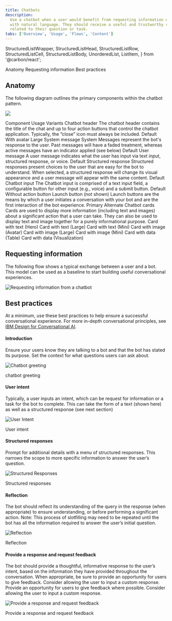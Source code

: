 ```yaml
---
title: Chatbots
description:
  Use a chatbot when a user would benefit from requesting information on-demand
  with natural language. They should receive a useful and trustworthy response
  related to their question or task.
tabs: ['Overview', 'Usage', 'Flows', 'Content']
---
```


  StructuredListWrapper,
  StructuredListHead,
  StructuredListRow,
  StructuredListCell,
  StructuredListBody,
  UnorderedList,
  ListItem,
} from '@carbon/react';

<AnchorLinks>

<AnchorLink> Anatomy </AnchorLink>
<AnchorLink> Requesting information </AnchorLink>
<AnchorLink> Best practices </AnchorLink>

</AnchorLinks>

## Anatomy

The following diagram outlines the primary components within the chatbot
pattern.

![](/images/chatbot-4.png)

<StructuredListWrapper>
  <StructuredListHead>
    <StructuredListRow head>
      <StructuredListCell head>Component</StructuredListCell>
      <StructuredListCell head>Usage</StructuredListCell>
      <StructuredListCell head>Variants</StructuredListCell>
    </StructuredListRow>
  </StructuredListHead>
  <StructuredListBody>
    <StructuredListRow>
      <StructuredListCell>Chatbot header</StructuredListCell>
      <StructuredListCell>
        The chatbot header contains the title of the chat and up to four action
        buttons that control the chatbot application. Typically, the “close”
        icon must always be included.
      </StructuredListCell>
      <StructuredListCell>
        <UnorderedList>
          <ListItem>Default</ListItem>
          <ListItem>With avatar</ListItem>
          <ListItem>Large</ListItem>
        </UnorderedList>
      </StructuredListCell>
    </StructuredListRow>
    <StructuredListRow>
      <StructuredListCell>System message</StructuredListCell>
      <StructuredListCell>
        System Messages represent the bot's response to the user. Past messages
        will have a faded treatment, whereas active messages have an indicator
        applied (see below)
      </StructuredListCell>
      <StructuredListCell>
        <UnorderedList>
          <ListItem>Default</ListItem>
        </UnorderedList>
      </StructuredListCell>
    </StructuredListRow>
    <StructuredListRow>
      <StructuredListCell>User message</StructuredListCell>
      <StructuredListCell>
        A user message indicates what the user has input via text input,
        structured response, or voice.
      </StructuredListCell>
      <StructuredListCell>
        <UnorderedList>
          <ListItem>Default</ListItem>
        </UnorderedList>
      </StructuredListCell>
    </StructuredListRow>
    <StructuredListRow>
      <StructuredListCell>Structured response</StructuredListCell>
      <StructuredListCell>
        Structured responses present choices to the user that are easy for the
        bot to understand. When selected, a structured response will change its
        visual appearance and a user message will appear with the same content.
      </StructuredListCell>
      <StructuredListCell>
        <UnorderedList>
          <ListItem>Default</ListItem>
        </UnorderedList>
      </StructuredListCell>
    </StructuredListRow>
    <StructuredListRow>
      <StructuredListCell>Chatbot input</StructuredListCell>
      <StructuredListCell>
        The Chatbot input is comprised of a text input field, a configurable
        button for other input (e.g., voice) and a submit button.
      </StructuredListCell>
      <StructuredListCell>
        <UnorderedList>
          <ListItem>Default</ListItem>
          <ListItem>Without action button</ListItem>
        </UnorderedList>
      </StructuredListCell>
    </StructuredListRow>
    <StructuredListRow>
      <StructuredListCell>Launch button (not shown)</StructuredListCell>
      <StructuredListCell>
        Launch buttons are the means by which a user initiates a conversation
        with your bot and are the first interaction of the bot experience.
      </StructuredListCell>
      <StructuredListCell>
        <UnorderedList>
          <ListItem>Primary</ListItem>
          <ListItem>Alternate</ListItem>
        </UnorderedList>
      </StructuredListCell>
    </StructuredListRow>
    <StructuredListRow>
      <StructuredListCell>Chatbot cards</StructuredListCell>
      <StructuredListCell>
        Cards are used to display more information (including text and images)
        about a significant action that a user can take. They can also be used
        to display text and image together for a purely informational purpose.
      </StructuredListCell>
      <StructuredListCell>
        <UnorderedList>
          <ListItem>Card with text (Hero)</ListItem>
          <ListItem>Card with text (Large)</ListItem>
          <ListItem>Card with text (Mini)</ListItem>
          <ListItem>Card with image (Avatar)</ListItem>
          <ListItem>Card with image (Large)</ListItem>
          <ListItem>Card with image (Mini)</ListItem>
          <ListItem>Card with data (Table)</ListItem>
          <ListItem>Card with data (Visualization)</ListItem>
        </UnorderedList>
      </StructuredListCell>
    </StructuredListRow>
  </StructuredListBody>
</StructuredListWrapper>

## Requesting information

The following flow shows a typical exchange between a user and a bot. This model
can be used as a baseline to start building useful conversational experiences.

![Requesting information from a chatbot](images/chatbot-1.png)

## Best practices

At a minimum, use these best practices to help ensure a successful
conversational experience. For more in-depth conversational principles, see
[IBM Design for Conversational AI](https://www.ibm.com/design/ai/conversation).

#### Introduction

Ensure your users know they are talking to a bot and that the bot has stated its
purpose. Set the context for what questions users can ask about.

![Chatbot greeting](images/chatbot-7.png)

<Caption>chatbot greeting</Caption>

#### User intent

Typically, a user inputs an intent, which can be request for information or a
task for the bot to complete. This can take the form of a text (shown here) as
well as a structured response (see next section)

![User Intent](images/chatbot-8.png)

<Caption>User intent</Caption>

#### Structured responses

Prompt for additional details with a menu of structured responses. This narrows
the scope to more specific information to answer the user’s question.

![Structured Responses](images/chatbot-9.png)

<Caption>Structured responses</Caption>

#### Reflection

The bot should reflect its understanding of the query in the response (when
appropriate) to ensure understanding, or before performing a significant action.
Note: This process of slotfilling may need to be repeated until the bot has all
the information required to answer the user’s initial question.

![Reflection](images/chatbot-10.png)

<Caption>Reflection</Caption>

#### Provide a response and request feedback

The bot should provide a thoughtful, informative response to the user’s intent,
based on the information they have provided throughout the conversation. When
appropriate, be sure to provide an opportunity for users to give feedback.
Consider allowing the user to input a custom response. Provide an opportunity
for users to give feedback where possible. Consider allowing the user to input a
custom response.

![Provide a response and request feedback](images/chatbot-11.png)

<Caption>Provide a response and request feedback</Caption>
